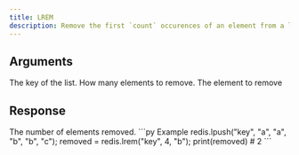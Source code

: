 ```yaml
---
title: LREM
description: Remove the first `count` occurences of an element from a list.
---
```


## Arguments

<ParamField body="key" type="string" required>
  The key of the list.
</ParamField>

<ParamField body="count" type="number" required>
 How many elements to remove.
</ParamField>


<ParamField body="element" type="TValue" required>
 The element to remove
</ParamField>

## Response

<ResponseField type="integer" required>
  The number of elements removed.
</ResponseField>

<RequestExample>
```py Example 
redis.lpush("key", "a", "a", "b", "b", "c"); 
removed = redis.lrem("key", 4, "b"); 
print(removed) # 2
 ```
</RequestExample>
